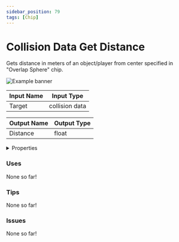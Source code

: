 ```yaml
---
sidebar_position: 79
tags: [Chip]
---
```


# Collision Data Get Distance

Gets distance in meters of an object/player from center specified in "Overlap Sphere" chip.



![Example banner](./assets/c3fc963c-6d73-4d88-9c9b-95e9faae219f.svg)

| Input Name | Input Type |
|-----------|-----------|
| Target | collision data |

| Output Name | Output Type |
|-----------|-----------|
| Distance | float |


<details>
  <summary>Properties</summary>
  <div>
    <div>
    <table>
      <thead>
        <tr>
          <th>Is beta required?</th>
          <th>❌</th>
        </tr>
        <tr>
          <th>Is this chip a trolling risk?</th>
          <th>❌</th>
        </tr>
        <tr>
          <th>Chip UUID</th>
          <th>c3fc963c-6d73-4d88-9c9b-95e9faae219f</th>
        </tr>
      </thead>
    </table>
    </div>
  </div>
</details>

### Uses

None so far!

### Tips

None so far!

### Issues

None so far!